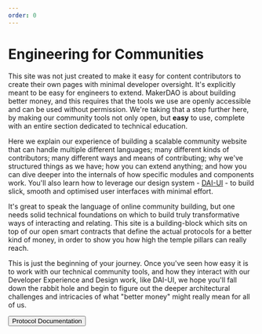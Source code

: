 ```yaml
---
order: 0
---
```


# Engineering for Communities

This site was not just created to make it easy for content contributors to create their own pages with minimal developer oversight. 
It's explicitly meant to be easy for engineers to extend. MakerDAO is about building better money, and this requires that the tools 
we use are openly accessible and can be used without permission. We're taking that a step further here, by making our community tools 
not only open, but **easy** to use, complete with an entire section dedicated to technical education.

Here we explain our experience of building a scalable community website that can handle multiple different languages; 
many different kinds of contributors; many different ways and means of contributing; why we've structured things as we have; how you 
can extend anything; and how you can dive deeper into the internals of how specific modules and components work. You'll also learn how to 
leverage our design system - [DAI-UI](https://github.com/makerdao/dai-ui) - to build slick, smooth and optimised user interfaces with minimal effort.

It's great to speak the language of online community building, but one needs solid technical foundations on which to build truly transformative 
ways of interacting and relating. This site is a building-block which sits on top of our open smart contracts that 
define the actual protocols for a better kind of money, in order to show you how high the temple pillars can really reach.

This is just the beginning of your journey. Once you've seen how easy it is to work with our technical community tools, and how they 
interact with our Developer Experience and Design work, like DAI-UI, we hope you'll fall down the rabbit hole 
and begin to figure out the deeper architectural challenges and intricacies of what "better money" might really mean for all of us.

<Button to="https://docs.makerdao.com" primary>Protocol Documentation</Button>
